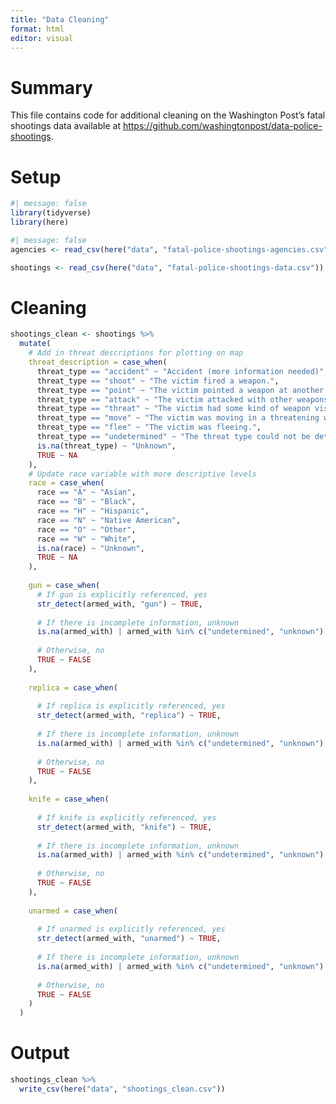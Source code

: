 ```yaml
---
title: "Data Cleaning"
format: html
editor: visual
---
```


# Summary

This file contains code for additional cleaning on the Washington Post's fatal shootings data available at <https://github.com/washingtonpost/data-police-shootings>.

# Setup

```r
#| message: false
library(tidyverse)
library(here)
```

```r
#| message: false
agencies <- read_csv(here("data", "fatal-police-shootings-agencies.csv"))

shootings <- read_csv(here("data", "fatal-police-shootings-data.csv"))
```

# Cleaning

```r
shootings_clean <- shootings %>% 
  mutate(
    # Add in threat descriptions for plotting on map
    threat_description = case_when(
      threat_type == "accident" ~ "Accident (more information needed)",
      threat_type == "shoot" ~ "The victim fired a weapon.",
      threat_type == "point" ~ "The victim pointed a weapon at another individual.",
      threat_type == "attack" ~ "The victim attacked with other weapons or physical force.",
      threat_type == "threat" ~ "The victim had some kind of weapon visible to the officers on the scene.",
      threat_type == "move" ~ "The victim was moving in a threatening way.",
      threat_type == "flee" ~ "The victim was fleeing.",
      threat_type == "undetermined" ~ "The threat type could not be determined from available evidence.",
      is.na(threat_type) ~ "Unknown",
      TRUE ~ NA
    ),
    # Update race variable with more descriptive levels
    race = case_when(
      race == "A" ~ "Asian",
      race == "B" ~ "Black",
      race == "H" ~ "Hispanic",
      race == "N" ~ "Native American",
      race == "O" ~ "Other",
      race == "W" ~ "White",
      is.na(race) ~ "Unknown",
      TRUE ~ NA
    ),
    
    gun = case_when(
      # If gun is explicitly referenced, yes
      str_detect(armed_with, "gun") ~ TRUE,
      
      # If there is incomplete information, unknown
      is.na(armed_with) | armed_with %in% c("undetermined", "unknown") ~ NA,
      
      # Otherwise, no
      TRUE ~ FALSE
    ),
    
    replica = case_when(
      
      # If replica is explicitly referenced, yes
      str_detect(armed_with, "replica") ~ TRUE,
      
      # If there is incomplete information, unknown
      is.na(armed_with) | armed_with %in% c("undetermined", "unknown") ~ NA,
      
      # Otherwise, no
      TRUE ~ FALSE
    ),
    
    knife = case_when(
      
      # If knife is explicitly referenced, yes
      str_detect(armed_with, "knife") ~ TRUE,
      
      # If there is incomplete information, unknown
      is.na(armed_with) | armed_with %in% c("undetermined", "unknown") ~ NA,
      
      # Otherwise, no
      TRUE ~ FALSE
    ),
    
    unarmed = case_when(
      
      # If unarmed is explicitly referenced, yes
      str_detect(armed_with, "unarmed") ~ TRUE,
      
      # If there is incomplete information, unknown
      is.na(armed_with) | armed_with %in% c("undetermined", "unknown") ~ NA,
      
      # Otherwise, no
      TRUE ~ FALSE
    )
  )
```

# Output

```r
shootings_clean %>% 
  write_csv(here("data", "shootings_clean.csv"))
```

